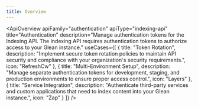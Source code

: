 ```yaml
---
title: Overview
---
```



<ApiOverview 
  apiFamily="authentication"
  apiType="indexing-api"
  title="Authentication"
  description="Manage authentication tokens for the Indexing API. The Indexing API requires authentication tokens to authorize access to your Glean instance."
  useCases={[
    {
      title: "Token Rotation",
      description: "Implement secure token rotation policies to maintain API security and compliance with your organization's security requirements.",
      icon: "RefreshCw"
    },
    {
      title: "Multi-Environment Setup", 
      description: "Manage separate authentication tokens for development, staging, and production environments to ensure proper access control.",
      icon: "Layers"
    },
    {
      title: "Service Integration",
      description: "Authenticate third-party services and custom applications that need to index content into your Glean instance.",
      icon: "Zap"
    }
  ]}
/>